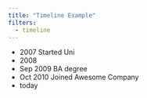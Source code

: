 ```yaml
---
title: "Timeline Example"
filters:
  - timeline
---
```


::: timeline
- 2007
  [Started Uni]{}
- 2008
- [Sep 2009]{}
  [BA degree]{}
- [Oct 2010]{}
  [Joined Awesome Company]{}
- today
:::


